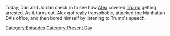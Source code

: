 {{DEFAULTSORT:
    #_EPISODE_0795:April 4-5, 2023
}}{{Episode
    | title             = April 4-5, 2023
    | caption           = Listen to this episode on [https://knowledgefight.libsyn.com/795-april-4-5-2023 Libsyn] [https://open.spotify.com/episode/2YJWuYnRYSSycWK4oML0tO Spotify], Read the [[Transcript/795: April 4-5, 2023|Unofficial Transcript]]
    | episodeNumber     = 795
    | length            = 01:32:17
    | airDate           = April 12, 2023
    | coverageStartDate = April 4, 2023
    | coverageEndDate   = April 5, 2023
    | episodeType       = [[:Category:Present Day|Present Day]]
    | appearance        = [[Donald Trump]], [[Judge Andrew Napolitano]], [[Alvin Bragg]], [[Roger Stone]], [[Rachel Maddow]], [[Mike Adams]], [[George Soros]], [[Paul Manafort]]
    | previousEpisode   = [[794: January 30-February 2, 2004]]
    | nextEpisode       = [[796: February 4, 2004]]
}}

{{Stub}}

Today, Dan and Jordan check in to see how [[Alex Jones|Alex]] covered [[Donald Trump|Trump]] getting arrested.  As it turns out, Alex got really transphobic, attacked the Manhattan DA's office, and then bored himself by listening to Trump's speech.

[[Category:Episodes]]
[[Category:Present Day]]
